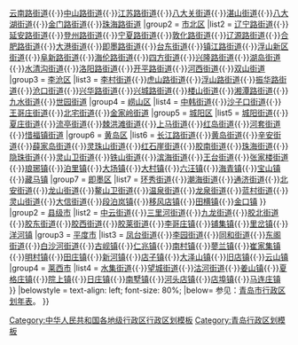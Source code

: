 {{Navbox
|name = 青岛市行政区划
|title = '''[[青岛市]]行政区划'''
|above = 行政隶属：{{PRC}}[[山东省]] • 市政府驻地：[[市南区]][[香港中路街道]]新贵都社区
|state = {{{state<includeonly>|collapsed</includeonly>}}}

|group1 = [[市辖区]]
|list1 =
{{Navbox subgroup
|group1 = [[市南区]]
|list1 = [[香港中路街道]]{{·}}[[八大峡街道]]{{·}}[[云南路街道]]{{·}}[[中山路街道 (青岛市)|中山路街道]]{{·}}[[江苏路街道 (青岛市)|江苏路街道]]{{·}}[[八大关街道]]{{·}}[[湛山街道]]{{·}}[[八大湖街道]]{{·}}[[金门路街道]]{{·}}[[珠海路街道]]
|group2 = [[市北区]]
|list2 = [[辽宁路街道]]{{·}}[[延安路街道 (青岛市)|延安路街道]]{{·}}[[登州路街道]]{{·}}[[宁夏路街道]]{{·}}[[敦化路街道]]{{·}}[[辽源路街道]]{{·}}[[合肥路街道]]{{·}}[[大港街道 (青岛市)|大港街道]]{{·}}[[即墨路街道]]{{·}}[[台东街道]]{{·}}[[镇江路街道]]{{·}}[[浮山新区街道]]{{·}}[[阜新路街道]]{{·}}[[海伦路街道]]{{·}}[[四方街道]]{{·}}[[兴隆路街道]]{{·}}[[湖岛街道]]{{·}}[[水清沟街道]]{{·}}[[洛阳路街道]]{{·}}[[开平路街道]]{{·}}[[河西街道 (青岛市)|河西街道]]{{·}}[[双山街道 (青岛市)|双山街道]]
|group3 = [[李沧区]]
|list3 = [[李村街道]]{{·}}[[虎山路街道]]{{·}}[[浮山路街道]]{{·}}[[振华路街道]]{{·}}[[沧口街道]]{{·}}[[兴华路街道 (青岛市)|兴华路街道]]{{·}}[[兴城路街道]]{{·}}[[楼山街道]]{{·}}[[湘潭路街道]]{{·}}[[九水街道]]{{·}}[[世园街道]]
|group4 = [[崂山区]]
|list4 = [[中韩街道]]{{·}}[[沙子口街道]]{{·}}[[王哥庄街道]]{{·}}[[北宅街道]]{{·}}[[金家岭街道]]
|group5 = [[城阳区]]
|list5 = [[城阳街道 (青岛市)|城阳街道]]{{·}}[[夏庄街道]]{{·}}[[流亭街道]]{{·}}[[棘洪滩街道]]{{·}}[[上马街道 (青岛市)|上马街道]]{{·}}[[红岛街道]]{{·}}[[河套街道]]{{·}}[[惜福镇街道]]
|group6 = [[黄岛区]]
|list6 = [[长江路街道 (青岛市)|长江路街道]]{{·}}[[黄岛街道]]{{·}}[[辛安街道]]{{·}}[[薛家岛街道]]{{·}}[[灵珠山街道]]{{·}}[[红石崖街道]]{{·}}[[胶南街道]]{{·}}[[珠海街道]]{{·}}[[隐珠街道]]{{·}}[[灵山卫街道]]{{·}}[[铁山街道 (青岛市)|铁山街道]]{{·}}[[滨海街道 (青岛市)|滨海街道]]{{·}}[[王台街道]]{{·}}[[张家楼街道]]{{·}}[[琅琊镇 (青岛市)|琅琊镇]]{{·}}[[泊里镇]]{{·}}[[大场镇 (青岛市)|大场镇]]{{·}}[[大村镇 (青岛市)|大村镇]]{{·}}[[六汪镇]]{{·}}[[海青镇]]{{·}}[[宝山镇 (青岛市)|宝山镇]]{{·}}[[藏马镇]]
|group7 = [[即墨区]]
|list7 = [[环秀街道]]{{·}}[[潮海街道]]{{·}}[[通济街道 (青岛市)|通济街道]]{{·}}[[北安街道]]{{·}}[[龙山街道 (青岛市)|龙山街道]]{{·}}[[鳌山卫街道]]{{·}}[[温泉街道_(青岛市)|温泉街道]]{{·}}[[龙泉街道_(青岛市)|龙泉街道]]{{·}}[[蓝村街道]]{{·}}[[灵山街道 (青岛市)|灵山街道]]{{·}}[[大信街道]]{{·}}[[段泊岚镇]]{{·}}[[移风店镇]]{{·}}[[田横镇]]{{·}}[[金口镇]]
}}
|group2 = [[县级市]]
|list2 = 
{{Navbox subgroup

|group2 = [[胶州市]]
|list2 = [[阜安街道]]{{·}}[[中云街道 (胶州市)|中云街道]]{{·}}[[三里河街道]]{{·}}[[九龙街道_(胶州市)|九龙街道]]{{·}}[[胶北街道]]{{·}}[[胶东街道]]{{·}}[[胶西街道]]{{·}}[[胶莱街道]]{{·}}[[李哥庄镇]]{{·}}[[铺集镇]]{{·}}[[里岔镇]]{{·}}[[洋河镇 (胶州市)|洋河镇]]
|group3 = [[平度市]]
|list3 = [[凤台街道]]{{·}}[[李园街道]]{{·}}[[同和街道 (平度市)|同和街道]]{{·}}[[东阁街道]]{{·}}[[白沙河街道]]{{·}}[[古岘镇]]{{·}}[[仁兆镇]]{{·}}[[南村镇 (平度市)|南村镇]]{{·}}[[蓼兰镇]]{{·}}[[崔家集镇]]{{·}}[[明村镇]]{{·}}[[田庄镇 (平度市)|田庄镇]]{{·}}[[新河镇 (平度市)|新河镇]]{{·}}[[店子镇 (平度市)|店子镇]]{{·}}[[大泽山镇]]{{·}}[[旧店镇]]{{·}}[[云山镇 (平度市)|云山镇]]
|group4 = [[莱西市]]
|list4 = [[水集街道]]{{·}}[[望城街道 (莱西市)|望城街道]]{{·}}[[沽河街道]]{{·}}[[姜山镇 (莱西市)|姜山镇]]{{·}}[[夏格庄镇]]{{·}}[[院上镇]]{{·}}[[日庄镇]]{{·}}[[南墅镇]]{{·}}[[河头店镇]]{{·}}[[店埠镇 (莱西市)|店埠镇]]{{·}}[[马连庄镇]]
}}
|belowstyle = text-align: left; font-size: 80%;
|below= 参见：[[青岛市行政区划年表]]。
}}<noinclude>

[[Category:中华人民共和国各地级行政区行政区划模板]]
[[Category:青岛行政区划模板]]
</noinclude>